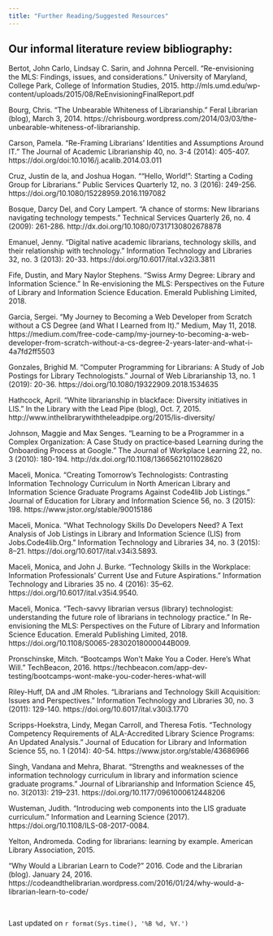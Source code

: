 ```yaml
---
title: "Further Reading/Suggested Resources"
---
```


## Our informal literature review bibliography: 
Bertot, John Carlo, Lindsay C. Sarin, and Johnna Percell. "Re-envisioning the MLS: Findings, issues, and considerations." University of Maryland, College Park, College of Information Studies, 2015. http://mls.umd.edu/wp-content/uploads/2015/08/ReEnvisioningFinalReport.pdf

Bourg, Chris. “The Unbearable Whiteness of Librarianship.” Feral Librarian (blog), March 3, 2014. https://chrisbourg.wordpress.com/2014/03/03/the-unbearable-whiteness-of-librarianship.

Carson, Pamela. "Re-Framing Librarians' Identities and Assumptions Around IT." The Journal of Academic Librarianship 40, no. 3-4 (2014): 405-407. https://doi.org/doi:10.1016/j.acalib.2014.03.011 

Cruz, Justin de la, and Joshua Hogan. "“Hello, World!”: Starting a Coding Group for Librarians." Public Services Quarterly 12, no. 3 (2016): 249-256. https://doi.org/10.1080/15228959.2016.1197082 

Bosque, Darcy Del, and Cory Lampert. "A chance of storms: New librarians navigating technology tempests." Technical Services Quarterly 26, no. 4 (2009): 261-286. http://dx.doi.org/10.1080/07317130802678878

Emanuel, Jenny. "Digital native academic librarians, technology skills, and their relationship with technology." Information Technology and Libraries 32, no. 3 (2013): 20-33. https://doi.org/10.6017/ital.v32i3.3811 

Fife, Dustin, and Mary Naylor Stephens. "Swiss Army Degree: Library and Information Science." In Re-envisioning the MLS: Perspectives on the Future of Library and Information Science Education. Emerald Publishing Limited, 2018.

Garcia, Sergei. “My Journey to Becoming a Web Developer from Scratch without a CS Degree (and What I Learned from It).” Medium, May 11, 2018. https://medium.com/free-code-camp/my-journey-to-becoming-a-web-developer-from-scratch-without-a-cs-degree-2-years-later-and-what-i-4a7fd2ff5503 

Gonzales, Brighid M. "Computer Programming for Librarians: A Study of Job Postings for Library Technologists." Journal of Web Librarianship 13, no. 1 (2019): 20-36. https://doi.org/10.1080/19322909.2018.1534635 

Hathcock, April. "White librarianship in blackface: Diversity initiatives in LIS." In the Library with the Lead Pipe (blog), Oct. 7, 2015. http://www.inthelibrarywiththeleadpipe.org/2015/lis-diversity/ 

Johnson, Maggie and Max Senges. "Learning to be a Programmer in a Complex Organization: A Case Study on practice‐based Learning during the Onboarding Process at Google." The Journal of Workplace Learning 22, no. 3 (2010): 180-194. http://dx.doi.org/10.1108/13665621011028620  

Maceli, Monica. "Creating Tomorrow's Technologists: Contrasting Information Technology Curriculum in North American Library and Information Science Graduate Programs Against Code4lib Job Listings." Journal of Education for Library and Information Science 56, no. 3 (2015): 198. https://www.jstor.org/stable/90015186

Maceli, Monica. “What Technology Skills Do Developers Need? A Text Analysis of Job Listings in Library and Information Science (LIS) from Jobs.Code4lib.Org.” Information Technology and Libraries 34, no. 3 (2015): 8–21. https://doi.org/10.6017/ital.v34i3.5893.

Maceli, Monica, and John J. Burke. “Technology Skills in the Workplace: Information Professionals’ Current Use and Future Aspirations.” Information Technology and Libraries 35 no. 4 (2016): 35–62. https://doi.org/10.6017/ital.v35i4.9540.

Maceli, Monica. "Tech-savvy librarian versus (library) technologist: understanding the future role of librarians in technology practice." In Re-envisioning the MLS: Perspectives on the Future of Library and Information Science Education. Emerald Publishing Limited, 2018. https://doi.org/10.1108/S0065-28302018000044B009.

Pronschinske, Mitch.  “Bootcamps Won’t Make You a Coder. Here’s What Will.” TechBeacon, 2016. https://techbeacon.com/app-dev-testing/bootcamps-wont-make-you-coder-heres-what-will 

Riley-Huff, DA and JM Rholes. "Librarians and Technology Skill Acquisition: Issues and Perspectives." Information Technology and Libraries 30, no. 3 (2011): 129-140. https://doi.org/10.6017/ital.v30i3.1770 

Scripps-Hoekstra, Lindy, Megan Carroll, and Theresa Fotis. "Technology Competency Requirements of ALA-Accredited Library Science Programs: An Updated Analysis." Journal of Education for Library and Information Science 55, no. 1 (2014): 40-54. https://www.jstor.org/stable/43686966 

Singh, Vandana and Mehra, Bharat. “Strengths and weaknesses of the information technology curriculum in library and information science graduate programs.” Journal of Librarianship and Information Science 45, no. 3(2013): 219–231. https://doi.org/10.1177/0961000612448206  

Wusteman, Judith. "Introducing web components into the LIS graduate curriculum." Information and Learning Science (2017). https://doi.org/10.1108/ILS-08-2017-0084.

Yelton, Andromeda. Coding for librarians: learning by example. American Library Association, 2015.

“Why Would a Librarian Learn to Code?” 2016. Code and the Librarian (blog). January 24, 2016. https://codeandthelibrarian.wordpress.com/2016/01/24/why-would-a-librarian-learn-to-code/ 

<br>

Last updated on `r format(Sys.time(), '%B %d, %Y.')`
